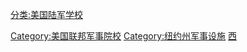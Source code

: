[[Category:美国联邦军事院校|Category:美国联邦军事院校]]
[[分类:美国陆军学校|分类:美国陆军学校]]
[[Category:纽约州军事设施|Category:纽约州军事设施]]
[[Category:美國陸軍直屬單位|西]]